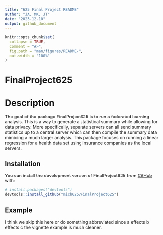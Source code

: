 ```yaml
---
title: "625 Final Project README"
author: "JA, MK, JT"
date: "2023-12-10"
output: github_document
---
```


<!-- README.md is generated from README.Rmd. Please edit that file -->


```r
knitr::opts_chunk$set(
  collapse = TRUE,
  comment = "#>",
  fig.path = "man/figures/README-",
  out.width = "100%"
)
```

# FinalProject625  



# Description
The goal of the package FinalProject625 is to run a federated learning analysis.  This is a way to generate a statistical summary while allowing for data privacy.  More specifically, separate servers can all send summary statistics up to a central server which can then compile the summary data mimicing a much larger analysis.  This package focuses on running a linear regression for  a health data set using insurance companies as the local servers. 


## Installation

You can install the development version of FinalProject625 from [GitHub](https://github.com/) with:

``` r
# install.packages("devtools")
devtools::install_github("mich625/FinalProject625")
```

## Example

I think we skip this here or do something abbreviated since a effects b effects c the vignette example is much cleaner.

